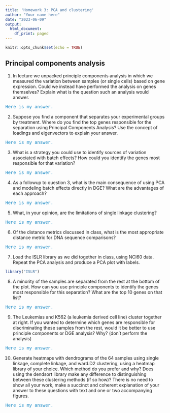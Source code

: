 ```yaml
---
title: 'Homework 3: PCA and clustering'
author: "Your name here"
date: "2023-06-09"
output:
  html_document:
    df_print: paged
---
```


```r
knitr::opts_chunk$set(echo = TRUE)
```

## Principal components analysis

1. In lecture we unpacked principle components analysis in which we measured the variation between samples (or single cells) based on gene expression. Could we instead have performed the analysis on genes themselves? Explain what is the question such an analysis would answer.

<p style="color:#1085C4;font-family:'Courier New'">Here is my answer.</p>

2. Suppose you find a component that separates your experimental groups by treatment. Where do you find the top genes responsible for the separation using Principal Components Analysis? Use the concept of loadings and eigenvectors to explain your answer.

<p style="color:#1085C4;font-family:'Courier New'">Here is my answer.</p>

3. What is a strategy you could use to identify sources of variation associated with batch effects? How could you identify the genes most responsible for that variation?

<p style="color:#1085C4;font-family:'Courier New'">Here is my answer.</p>

4. As a followup to question 3, what is the main consequence of using PCA and modeling batch effects directly in DGE? What are the advantages of each approach?

<p style="color:#1085C4;font-family:'Courier New'">Here is my answer.</p>

5. What, in your opinion, are the limitations of single linkage clustering?

<p style="color:#1085C4;font-family:'Courier New'">Here is my answer.</p>

6. Of the distance metrics discussed in class, what is the most appropriate distance metric for DNA sequence comparisons?

<p style="color:#1085C4;font-family:'Courier New'">Here is my answer.</p>

7. Load the ISLR library as we did together in class, using NCI60 data. Repeat the PCA analysis and produce a PCA plot with labels.

```r
library("ISLR")
```

8. A minority of the samples are separated from the rest at the bottom of the plot. How can you use principle components to identify the genes most responsible for this separation? What are the top 10 genes on that list?

<p style="color:#1085C4;font-family:'Courier New'">Here is my answer.</p>

9. The Leukemias and K562 (a leukemia derived cell line) cluster together at right. If you wanted to determine which genes are responsible for discriminating these samples from the rest, would it be better to use principle components or DGE analysis? Why? (don't perform the analysis)

<p style="color:#1085C4;font-family:'Courier New'">Here is my answer.</p>

10. Generate heatmaps with dendrograms of the 64 samples using single linkage, complete linkage, and ward.D2 clustering, using a heatmap library of your choice. Which method do you prefer and why? Does using the dendsort library make any difference to distinguishing between these clustering methods (if so how)? There is no need to show all your work, make a succinct and coherent  explanation of your answer to these questions with text and one or two accompanying figures.

<p style="color:#1085C4;font-family:'Courier New'">Here is my answer.</p>

